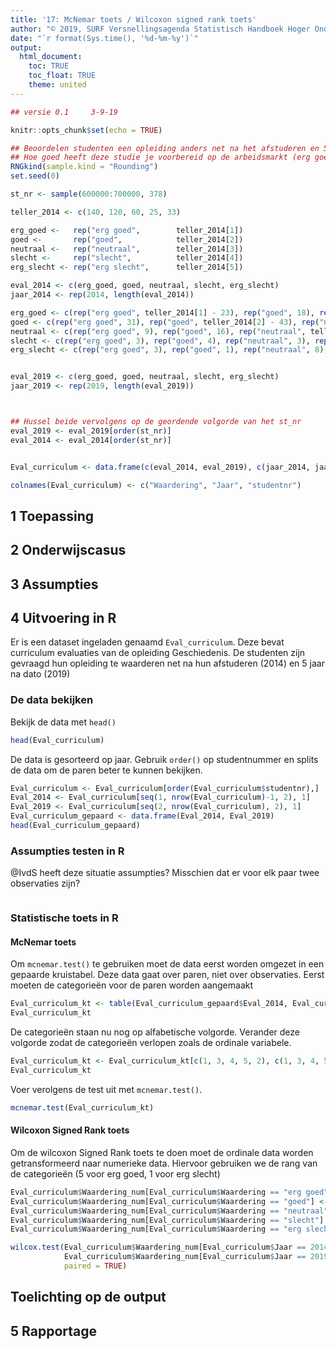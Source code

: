 ```yaml
---
title: '17: McNemar toets / Wilcoxon signed rank toets'
author: "© 2019, SURF Versnellingsagenda Statistisch Handboek Hoger Onderwijs"
date: "`r format(Sys.time(), '%d-%m-%y')`"
output: 
  html_document:
    toc: TRUE
    toc_float: TRUE
    theme: united
---
```


<style>
  .col2 {
    columns: 2 200px;
    -webkit-columns: 2 200px;
    -moz-columns: 2 200px;
  }
</style>

``` r
## versie 0.1     3-9-19
```

```r
knitr::opts_chunk$set(echo = TRUE)
```


```r
## Beoordelen studenten een opleiding anders net na het afstuderen en 5 jaar na dato? Studenten worden gevraagd antwoord te geven op de vraag: 
## Hoe goed heeft deze studie je voorbereid op de arbeidsmarkt (erg goed, goed, neutraal, slecht, erg slecht)
RNGkind(sample.kind = "Rounding")
set.seed(0)

st_nr <- sample(600000:700000, 378)

teller_2014 <- c(140, 120, 60, 25, 33)

erg_goed <-   rep("erg goed",        teller_2014[1])
goed <-       rep("goed",            teller_2014[2])
neutraal <-   rep("neutraal",        teller_2014[3])
slecht <-     rep("slecht",          teller_2014[4])
erg_slecht <- rep("erg slecht",      teller_2014[5])

eval_2014 <- c(erg_goed, goed, neutraal, slecht, erg_slecht)
jaar_2014 <- rep(2014, length(eval_2014))

erg_goed <- c(rep("erg goed", teller_2014[1] - 23), rep("goed", 18), rep("neutraal", 3), rep("slecht", 1), rep("erg slecht", 1))
goed <- c(rep("erg goed", 31), rep("goed", teller_2014[2] - 43), rep("neutraal", 6), rep("slecht", 4), rep("erg slecht", 2))
neutraal <- c(rep("erg goed", 9), rep("goed", 16), rep("neutraal", teller_2014[3]-28), rep("slecht", 2), rep("erg slecht", 1))
slecht <- c(rep("erg goed", 3), rep("goed", 4), rep("neutraal", 3), rep("slecht", teller_2014[4]-11), rep("erg slecht", 1))
erg_slecht <- c(rep("erg goed", 3), rep("goed", 1), rep("neutraal", 8), rep("slecht", 3), rep("erg slecht", teller_2014[5]-15))


eval_2019 <- c(erg_goed, goed, neutraal, slecht, erg_slecht)
jaar_2019 <- rep(2019, length(eval_2019))



## Hussel beide vervolgens op de geordende volgorde van het st_nr
eval_2019 <- eval_2019[order(st_nr)]
eval_2014 <- eval_2014[order(st_nr)]


Eval_curriculum <- data.frame(c(eval_2014, eval_2019), c(jaar_2014, jaar_2019), c(st_nr, st_nr))

colnames(Eval_curriculum) <- c("Waardering", "Jaar", "studentnr")


```

## 1 Toepassing

## 2 Onderwijscasus

## 3 Assumpties

## 4 Uitvoering in R
Er is een dataset ingeladen genaamd `Eval_curriculum`. Deze bevat curriculum evaluaties van de opleiding Geschiedenis. De studenten zijn gevraagd hun opleiding te waarderen net na hun afstuderen (2014) en 5 jaar na dato (2019)

### De data bekijken
Bekijk de data met `head()`
```r
head(Eval_curriculum)
```

De data is gesorteerd op jaar. Gebruik `order()` op studentnummer en splits de data om de paren beter te kunnen bekijken.
```r
Eval_curriculum <- Eval_curriculum[order(Eval_curriculum$studentnr),]
Eval_2014 <- Eval_curriculum[seq(1, nrow(Eval_curriculum)-1, 2), 1]
Eval_2019 <- Eval_curriculum[seq(2, nrow(Eval_curriculum), 2), 1]
Eval_curriculum_gepaard <- data.frame(Eval_2014, Eval_2019)
head(Eval_curriculum_gepaard)
```



### Assumpties testen in R
@IvdS heeft deze situatie assumpties? Misschien dat er voor elk paar twee observaties zijn?
```r

```

### Statistische toets in R {.tabset .tabset-fade}

#### McNemar toets
Om `mcnemar.test()` te gebruiken moet de data eerst worden omgezet in een gepaarde kruistabel. Deze data gaat over paren, niet over observaties. Eerst moeten de categorieën voor de paren worden aangemaakt
```r
Eval_curriculum_kt <- table(Eval_curriculum_gepaard$Eval_2014, Eval_curriculum_gepaard$Eval_2019)
Eval_curriculum_kt
```

De categorieën staan nu nog op alfabetische volgorde. Verander deze volgorde zodat de categorieën verlopen zoals de ordinale variabele.
```r
Eval_curriculum_kt <- Eval_curriculum_kt[c(1, 3, 4, 5, 2), c(1, 3, 4, 5, 2)]
Eval_curriculum_kt
```

Voer verolgens de test uit met `mcnemar.test()`.
```r
mcnemar.test(Eval_curriculum_kt)
```

#### Wilcoxon Signed Rank toets
Om de wilcoxon Signed Rank toets te doen moet de ordinale data worden getransformeerd naar numerieke data. Hiervoor gebruiken we de rang van de categorieën (5 voor erg goed, 1 voor erg slecht)
```r
Eval_curriculum$Waardering_num[Eval_curriculum$Waardering == "erg goed"] <- 5
Eval_curriculum$Waardering_num[Eval_curriculum$Waardering == "goed"] <- 4
Eval_curriculum$Waardering_num[Eval_curriculum$Waardering == "neutraal"] <- 3
Eval_curriculum$Waardering_num[Eval_curriculum$Waardering == "slecht"] <- 2
Eval_curriculum$Waardering_num[Eval_curriculum$Waardering == "erg slecht"] <- 1

wilcox.test(Eval_curriculum$Waardering_num[Eval_curriculum$Jaar == 2014],
            Eval_curriculum$Waardering_num[Eval_curriculum$Jaar == 2019],
            paired = TRUE)
```

### {.toc-ignore}

## Toelichting op de output

## 5 Rapportage